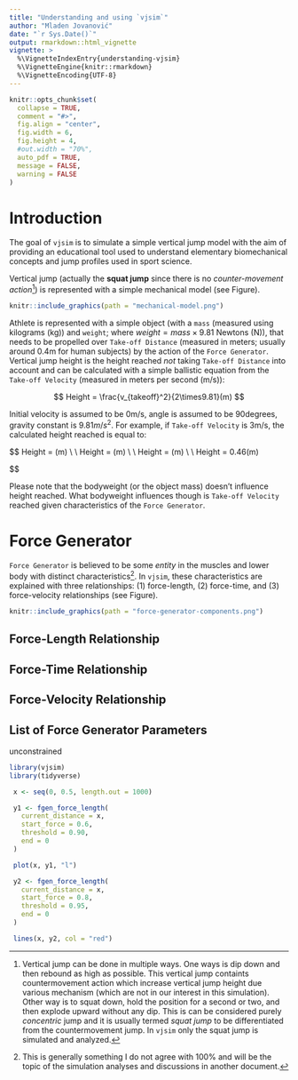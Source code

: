 ```yaml
---
title: "Understanding and using `vjsim`"
author: "Mladen Jovanović"
date: "`r Sys.Date()`"
output: rmarkdown::html_vignette
vignette: >
  %\VignetteIndexEntry{understanding-vjsim}
  %\VignetteEngine{knitr::rmarkdown}
  %\VignetteEncoding{UTF-8}
---
```


```r
knitr::opts_chunk$set(
  collapse = TRUE,
  comment = "#>",
  fig.align = "center",
  fig.width = 6,
  fig.height = 4,
  #out.width = "70%",
  auto_pdf = TRUE,
  message = FALSE,
  warning = FALSE
)
```

# Introduction

The goal of `vjsim` is to simulate a simple vertical jump model with the aim of providing an educational tool used to understand elementary biomechanical concepts and jump profiles used in sport science.

Vertical jump (actually the **squat jump** since there is no *counter-movement action*[^countermovement]) is represented with a simple mechanical model (see Figure). 

[^countermovement]: Vertical jump can be done in multiple ways. One ways is dip down and then rebound as high as possible. This vertical jump containts countermovement action which increase vertical jump height due various mechanism (which are not in our interest in this simulation). Other way is to squat down, hold the position for a second or two, and then explode upward without any dip. This is can be considered purely *concentric* jump and it is usually termed *squat jump* to be differentiated from the countermovement jump. In `vjsim` only the squat jump is simulated and analyzed. 

```r
knitr::include_graphics(path = "mechanical-model.png")
```

Athlete is represented with a simple object (with a `mass` (measured using kilograms (kg)) and `weight`; where $weight = mass \times 9.81$ Newtons (N)), that needs to be propelled over `Take-off Distance` (measured in meters; usually around 0.4m for human subjects) by the action of the `Force Generator`. Vertical jump height is the height reached *not* taking `Take-off Distance` into account and can be calculated with a simple ballistic equation from the `Take-off Velocity` (measured in meters per second (m/s)):

$$
Height = \frac{v_{takeoff}^2}{2\times9.81}(m)
$$

Initial velocity is assumed to be 0m/s, angle is assumed to be 90degrees, gravity constant is 9.81$m/s^2$. For example, if `Take-off Velocity` is 3m/s, the calculated height reached is equal to:

$$
Height = \frac{v_{takeoff}^2}{2\times9.81}(m) \\
\\
Height = \frac{3^2}{19.62}(m) \\
\\
Height = \frac{9}{19.62}(m) \\
\\
Height = 0.46(m)

$$

Please note that the bodyweight (or the object mass) doesn't influence height reached. What bodyweight influences though is `Take-off Velocity` reached given characteristics of the `Force Generator`. 

# Force Generator

`Force Generator` is believed to be some *entity* in the muscles and lower body with distinct characteristics[^distinct_characteristics]. In `vjsim`, these characteristics are explained with three relationships: (1) force-length, (2) force-time, and (3) force-velocity relationships (see Figure). 

[^distinct_characteristics]: This is generally something I do not agree with 100% and will be the topic of the simulation analyses and discussions in another document. 

```r
knitr::include_graphics(path = "force-generator-components.png")
```

## Force-Length Relationship

## Force-Time Relationship

## Force-Velocity Relationship

## List of Force Generator Parameters

unconstrained

```r
library(vjsim)
library(tidyverse)
```

```r

 x <- seq(0, 0.5, length.out = 1000)

 y1 <- fgen_force_length(
   current_distance = x,
   start_force = 0.6,
   threshold = 0.90,
   end = 0
 )

 plot(x, y1, "l")

 y2 <- fgen_force_length(
   current_distance = x,
   start_force = 0.8,
   threshold = 0.95,
   end = 0
 )

 lines(x, y2, col = "red")
```

